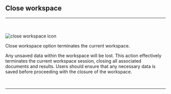 


## Close workspace
<hr></hr>
<br></br>
<Image src={`${imagePath}close_workspace_icon.svg`} alt="close workspace icon" width={65} height={65} />

Close workspace option terminates the current workspace. 

Any unsaved data within the workspace will be lost. This action effectively terminates the current workspace session, closing all associated documents and results. Users should ensure that any necessary data is saved before proceeding with the closure of the workspace.

<br />
<hr />
<br />
<WorkspaceManagementFooterLinks imagePath={imagePath} />